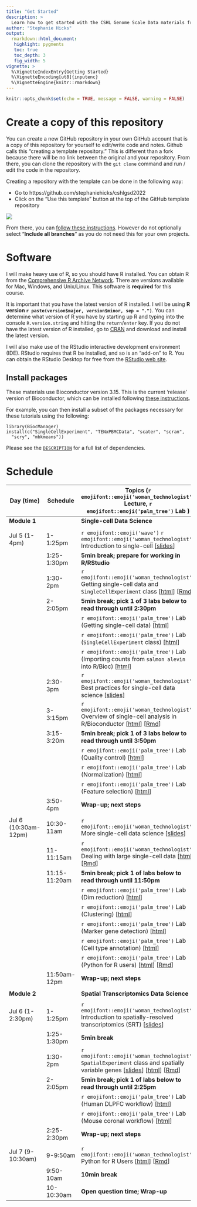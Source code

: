 ```yaml
---
title: "Get Started"
description: >
  Learn how to get started with the CSHL Genome Scale Data materials from Stephanie Hicks
author: "Stephanie Hicks"
output:
  rmarkdown::html_document:
   highlight: pygments
   toc: true
   toc_depth: 3
   fig_width: 5
vignette: >
  %\VignetteIndexEntry{Getting Started}
  %\VignetteEncoding[ut8]{inputenc}
  %\VignetteEngine{knitr::rmarkdown}
---
```



```r
knitr::opts_chunk$set(echo = TRUE, message = FALSE, warning = FALSE)
```


# Create a copy of this repository

You can create a new GitHub repository in your own GitHub account that is 
a copy of this repository for yourself to edit/write code and notes. 
Github calls this "creating a template repository." 
This is different than a fork because there will be no link between the original and your repository.
From there, you can clone the repository with the `git clone` command and run / edit the code in the repository.

Creating a repository with the template can be done in the following way: 

- Go to https://github.com/stephaniehicks/cshlgsd2022
- Click on the "Use this template" button at the top of the GitHub template repository

![](https://docs.github.com/assets/cb-36544/images/help/repository/use-this-template-button.png)

From there, you can [follow these instructions](https://docs.github.com/en/repositories/creating-and-managing-repositories/creating-a-repository-from-a-template). However do not optionally select "**Include all branches**" as you do not need this for your own projects.

# Software

I will make heavy use of R, so you should have R installed. You can obtain R from the [Comprehensive R Archive Network](https://cran.r-project.org). There are versions available for Mac, Windows, and Unix/Linux. This software is **required** for this course.	

It is important that you have the latest version of R installed. I will be using **R version `r paste(version$major, version$minor, sep = ".")`**. You can determine what version of R you have by starting up R and typing into the console `R.version.string` and hitting the `return`/`enter` key. If you do not have the latest version of R installed, go to [CRAN](https://cran.r-project.org) and download and install the latest version.

I will also make use of the RStudio interactive development environment (IDE). RStudio requires that R be installed, and so is an "add-on" to R. You can obtain the RStudio Desktop for free from the [RStudio web site](https://www.rstudio.com/). 

## Install packages

These materials use Bioconductor version 3.15.
This is the current 'release' version of Bioconductor, which can be installed following [these instructions](https://bioconductor.org/install).

For example, you can then install a subset of the packages necessary for these tutorials using the following:

```
library(BiocManager)
install(c("SingleCellExperiment", "TENxPBMCData", "scater", "scran",
  "scry", "mbkmeans"))
```

Please see the [`DESCRIPTION`](https://github.com/stephaniehicks/cshlgsd2022/blob/main/DESCRIPTION) for a full list of dependencies.


# Schedule

::: l-body-outset
| Day (time)   | Schedule     | Topics (`r emojifont::emoji('woman_technologist')` Lecture, `r emojifont::emoji('palm_tree')` Lab )                                       | 
|------------------ | ---------------------- | ------------------------------------------------------------------------ |
| **Module 1** |    | **Single-cell Data Science** |
| | | |
|   Jul 5 (1-4pm)   |  1-1:25pm | `r emojifont::emoji('wave')` `r emojifont::emoji('woman_technologist')` Introduction to single-cell [[slides](https://docs.google.com/presentation/d/19tLNkFzNP2zkWGdMeaTAdE3quv78ukUeH_-v85g_pDI/edit?usp=sharing)]  | 
| | 1:25-1:30pm | **5min break; prepare for working in R/RStudio** | 
| |  1:30-2pm | `r emojifont::emoji('woman_technologist')` Getting single-cell data and `SingleCellExperiment` class [[html](intro-single-cell-01.html)] [[Rmd](https://github.com/stephaniehicks/cshlgsd2022/blob/main/vignettes/intro-single-cell-01.Rmd)] | 
| | 2-2:05pm | **5min break; pick 1 of 3 labs below to read through until 2:30pm** | 
| |  |  `r emojifont::emoji('palm_tree')` Lab (Getting single-cell data) [[html](https://bioconductor.org/books/3.15/OSCA.intro/getting-scrna-seq-datasets.html)] |
|  |   |  `r emojifont::emoji('palm_tree')` Lab (`SingleCellExperiment` class) [[html](https://bioconductor.org/books/3.15/OSCA.intro/the-singlecellexperiment-class.html)] |
|  |   |  `r emojifont::emoji('palm_tree')` Lab (Importing counts from `salmon alevin` into R/Bioc) [[html](https://mikelove.github.io/alevin2bioc/articles/alevin2bioc.html)] |
| | 2:30-3pm | `r emojifont::emoji('woman_technologist')` Best practices for single-cell data science [[slides](https://docs.google.com/presentation/d/1v-QUVyBefRUlPo_xMwua3jAH_GCP7nAqPQ5wM2KuxVI/edit?usp=sharing)] |
| | 3-3:15pm | `r emojifont::emoji('woman_technologist')` Overview of single-cell analysis in R/Bioconductor [[html](intro-single-cell-02.html)] [[Rmd](https://github.com/stephaniehicks/cshlgsd2022/blob/main/vignettes/intro-single-cell-02.Rmd)] |
| | 3:15-3:20m | **5min break; pick 1 of 3 labs below to read through until 3:50pm** | 
| | | `r emojifont::emoji('palm_tree')` Lab (Quality control) [[html](http://bioconductor.org/books/3.15/OSCA.basic/quality-control.html)] |
| |  |   `r emojifont::emoji('palm_tree')` Lab (Normalization) [[html](https://bioconductor.org/books/3.15/OSCA.basic/normalization.html)] |
| |  |  `r emojifont::emoji('palm_tree')` Lab (Feature selection) [[html](https://bioconductor.org/books/3.15/OSCA.basic/feature-selection.html)] |
| | 3:50-4pm | **Wrap-up; next steps** |
| | | |
|   Jul 6 (10:30am-12pm)  | 10:30-11am | `r emojifont::emoji('woman_technologist')` More single-cell data science [[slides](https://docs.google.com/presentation/d/19EIrGrbZoQUyYQggy8Zxzo5RiwM7fEsiP3DSAsnCOgE/edit?usp=sharing)] | 
|      |  11-11:15am | `r emojifont::emoji('woman_technologist')` Dealing with large single-cell data [[html](adv-single-cell-01.html)] [[Rmd](https://github.com/stephaniehicks/cshlgsd2022/blob/main/vignettes/adv-single-cell-01.Rmd)] | 
| | 11:15-11:20am | **5min break; pick 1 of labs below to read through until 11:50pm** | 
| | | `r emojifont::emoji('palm_tree')` Lab (Dim reduction) [[html](https://bioconductor.org/books/3.15/OSCA.basic/dimensionality-reduction.html)] |
| | |  `r emojifont::emoji('palm_tree')` Lab (Clustering) [[html](https://bioconductor.org/books/3.15/OSCA.basic/clustering.html)] |
| | |  `r emojifont::emoji('palm_tree')` Lab (Marker gene detection) [[html](https://bioconductor.org/books/3.15/OSCA.basic/marker-detection.html)] |
| | |  `r emojifont::emoji('palm_tree')` Lab (Cell type annotation) [[html](https://bioconductor.org/books/3.15/OSCA.basic/cell-type-annotation.html)] |
| | |  `r emojifont::emoji('palm_tree')` Lab (Python for R users) [[html](https://www.stephaniehicks.com/jhustatcomputing2021/posts/2021-10-14-python-for-r-users/index.html)] [[Rmd](https://github.com/stephaniehicks/jhustatcomputing2021/blob/main/_posts/2021-10-14-python-for-r-users/python-for-r-users.Rmd)]  |
| | 11:50am-12pm | **Wrap-up; next steps** |
| | | | 
| **Module 2** |    | **Spatial Transcriptomics Data Science** |
| | | |
|   Jul 6 (1-2:30pm)   | 1-1:25pm  | `r emojifont::emoji('woman_technologist')` Introduction to spatially-resolved transcriptomics (SRT) [[slides](https://docs.google.com/presentation/d/1UsbOP4pzw9K05QU_llAlIzy9sjZFoDVBlchOLk1QBEA/edit?usp=sharing)] |
| | 1:25-1:30pm | **5min break** | 
| |  1:30-2pm | `r emojifont::emoji('woman_technologist')` `SpatialExperiment` class and spatially variable genes [[slides](https://docs.google.com/presentation/d/1UsbOP4pzw9K05QU_llAlIzy9sjZFoDVBlchOLk1QBEA/edit?usp=sharing)] [[html](intro-spatial-01.html)] [[Rmd](https://github.com/stephaniehicks/cshlgsd2022/blob/main/vignettes/intro-spatial-01.Rmd)]
| | 2-2:05pm | **5min break; pick 1 of labs below to read through until 2:25pm** | 
| |  |  `r emojifont::emoji('palm_tree')` Lab (Human DLPFC workflow) [[html](https://lmweber.org/OSTA-book/human-dlpfc-workflow.html)] |
| |  |  `r emojifont::emoji('palm_tree')` Lab (Mouse coronal workflow) [[html](https://lmweber.org/OSTA-book/mouse-coronal-workflow.html)] |
| | 2:25-2:30pm | **Wrap-up; next steps** |
| | | | 
|   Jul 7 (9-10:30am)   |  9-9:50am | `r emojifont::emoji('woman_technologist')` Python for R Users  [[html](adv-spatial-01.html)] [[Rmd](https://github.com/stephaniehicks/cshlgsd2022/blob/main/vignettes/adv-spatial-01.Rmd)] |
| | 9:50-10am | **10min break** | 
| | 10-10:30am | **Open question time; Wrap-up** |
:::
